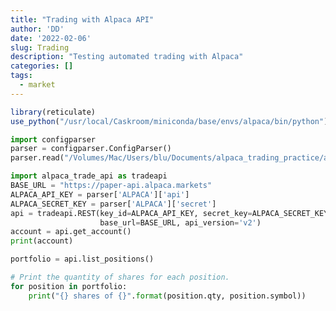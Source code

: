 ```yaml
---
title: "Trading with Alpaca API"
author: 'DD'
date: '2022-02-06'
slug: Trading
description: "Testing automated trading with Alpaca"
categories: []
tags:
  - market
---
```


```r
library(reticulate)
use_python("/usr/local/Caskroom/miniconda/base/envs/alpaca/bin/python")
```


```python
import configparser
parser = configparser.ConfigParser()
parser.read("/Volumes/Mac/Users/blu/Documents/alpaca_trading_practice/alpaca.ini")
```

```python
import alpaca_trade_api as tradeapi
BASE_URL = "https://paper-api.alpaca.markets"
ALPACA_API_KEY = parser['ALPACA']['api']
ALPACA_SECRET_KEY = parser['ALPACA']['secret']
api = tradeapi.REST(key_id=ALPACA_API_KEY, secret_key=ALPACA_SECRET_KEY, 
                    base_url=BASE_URL, api_version='v2')
account = api.get_account()                   
print(account)

```

```python
portfolio = api.list_positions()

# Print the quantity of shares for each position.
for position in portfolio:
    print("{} shares of {}".format(position.qty, position.symbol))
```



